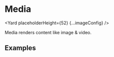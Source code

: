 




# Media

<Yard placeholderHeight={52} {...imageConfig} />

Media renders content like image & video.

## Examples

<Example title="Images with different fit properties" path="image/examples/fits.js">
  <ImageFits
    src="https://s3.amazonaws.com/cdn-origin-etr.akc.org/wp-content/uploads/2018/01/12201051/cute-puppy-body-image.jpg"
    alt="cute doggo"
  />
</Example>
<Example title="Default fallback component" path="image/examples/defaultFallback.js">
  <DefaultFallback src="https://abc.xyz" alt="default fallback component" />
</Example>
<Example title="Custom fallback component and error handler" path="image/examples/fallbackImgComponent.js">
  <FallbackImgComponent src="https://abc.xyz" alt="HTML image fallback" />
</Example>
<Example title="Override default fallback props" path="image/examples/fallback-props-override.js">
  <CustomFallbackProps src="https://abc.xyz" alt="overrides default fallback props" />
</Example>
<ImplementationLink componentPath="image" />
<Exports component={ImageExports} title="Image exports" path="spaceweb/image" />
